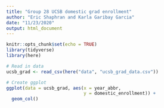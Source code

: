 ```yaml
---
title: "Group 28 UCSB domestic grad enrollment"
author: "Eric Shaphran and Karla Garibay Garcia"
date: "11/23/2020"
output: html_document
---
```


```r
knitr::opts_chunk$set(echo = TRUE)
library(tidyverse)
library(here)
```

```r
# Read in data
ucsb_grad <- read_csv(here("data", "ucsb_grad_data.csv"))
```

```r
# Create ggplot
ggplot(data = ucsb_grad, aes(x = year_abbr, 
                             y = domestic_enrollment)) +
  geom_col()

```




